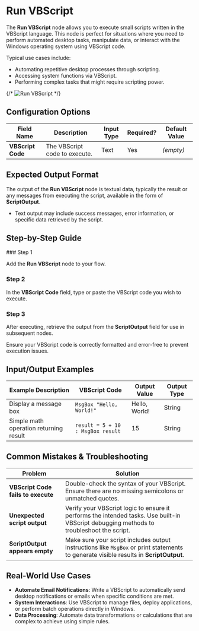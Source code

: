 
# Run VBScript

The **Run VBScript** node allows you to execute small scripts written in the VBScript language. This node is perfect for situations where you need to perform automated desktop tasks, manipulate data, or interact with the Windows operating system using VBScript code.

Typical use cases include:

- Automating repetitive desktop processes through scripting.
- Accessing system functions via VBScript.
- Performing complex tasks that might require scripting power.

{/* ![Run VBScript](./run-vbscript.png) */}

## Configuration Options

| Field Name        | Description                   | Input Type | Required? | Default Value |
| ----------------- | ----------------------------- | ---------- | --------- | ------------- |
| **VBScript Code** | The VBScript code to execute. | Text       | Yes       | _(empty)_     |

## Expected Output Format

The output of the **Run VBScript** node is textual data, typically the result or any messages from executing the script, available in the form of **ScriptOutput**.

- Text output may include success messages, error information, or specific data retrieved by the script.

## Step-by-Step Guide

<Steps>
### Step 1

Add the **Run VBScript** node to your flow.

### Step 2

In the **VBScript Code** field, type or paste the VBScript code you wish to execute.

### Step 3

After executing, retrieve the output from the **ScriptOutput** field for use in subsequent nodes.

</Steps>

<Callout type="info" title="Tip">
  Ensure your VBScript code is correctly formatted and error-free to prevent
  execution issues.
</Callout>

## Input/Output Examples

| Example Description                    | VBScript Code                     | Output Value  | Output Type |
| -------------------------------------- | --------------------------------- | ------------- | ----------- |
| Display a message box                  | `MsgBox "Hello, World!"`          | Hello, World! | String      |
| Simple math operation returning result | `result = 5 + 10 : MsgBox result` | 15            | String      |

## Common Mistakes & Troubleshooting

| Problem                            | Solution                                                                                                                                 |
| ---------------------------------- | ---------------------------------------------------------------------------------------------------------------------------------------- |
| **VBScript Code fails to execute** | Double-check the syntax of your VBScript. Ensure there are no missing semicolons or unmatched quotes.                                    |
| **Unexpected script output**       | Verify your VBScript logic to ensure it performs the intended tasks. Use built-in VBScript debugging methods to troubleshoot the script. |
| **ScriptOutput appears empty**     | Make sure your script includes output instructions like `MsgBox` or print statements to generate visible results in **ScriptOutput**.    |

## Real-World Use Cases

- **Automate Email Notifications**: Write a VBScript to automatically send desktop notifications or emails when specific conditions are met.
- **System Interactions**: Use VBScript to manage files, deploy applications, or perform batch operations directly in Windows.
- **Data Processing**: Automate data transformations or calculations that are complex to achieve using simple rules.
